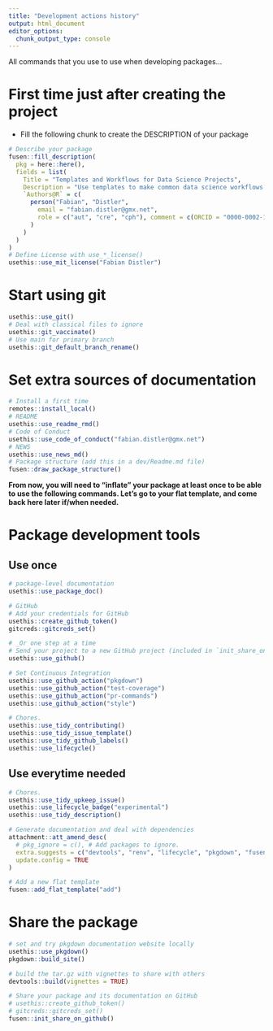 ```yaml
---
title: "Development actions history"
output: html_document
editor_options: 
  chunk_output_type: console
---
```


All commands that you use to use when developing packages...

# First time just after creating the project

- Fill the following chunk to create the DESCRIPTION of your package

```r
# Describe your package
fusen::fill_description(
  pkg = here::here(),
  fields = list(
    Title = "Templates and Workflows for Data Science Projects",
    Description = "Use templates to make common data science workflows easier.",
    `Authors@R` = c(
      person("Fabian", "Distler",
        email = "fabian.distler@gmx.net",
        role = c("aut", "cre", "cph"), comment = c(ORCID = "0000-0002-1438-0724")
      )
    )
  )
)
# Define License with use_*_license()
usethis::use_mit_license("Fabian Distler")
```

# Start using git

```r
usethis::use_git()
# Deal with classical files to ignore
usethis::git_vaccinate()
# Use main for primary branch
usethis::git_default_branch_rename()
```

# Set extra sources of documentation

```r
# Install a first time
remotes::install_local()
# README
usethis::use_readme_rmd()
# Code of Conduct
usethis::use_code_of_conduct("fabian.distler@gmx.net")
# NEWS
usethis::use_news_md()
# Package structure (add this in a dev/Readme.md file)
fusen::draw_package_structure()
```

**From now, you will need to "inflate" your package at least once to be able to use the following commands. Let's go to your flat template, and come back here later if/when needed.**


# Package development tools
## Use once

```r
# package-level documentation
usethis::use_package_doc()

# GitHub
# Add your credentials for GitHub
usethis::create_github_token()
gitcreds::gitcreds_set()

# _Or one step at a time
# Send your project to a new GitHub project (included in `init_share_on_github()`)
usethis::use_github()

# Set Continuous Integration
usethis::use_github_action("pkgdown")
usethis::use_github_action("test-coverage")
usethis::use_github_action("pr-commands")
usethis::use_github_action("style")

# Chores.
usethis::use_tidy_contributing()
usethis::use_tidy_issue_template()
usethis::use_tidy_github_labels()
usethis::use_lifecycle()
```

## Use everytime needed

```r
# Chores.
usethis::use_tidy_upkeep_issue()
usethis::use_lifecycle_badge("experimental")
usethis::use_tidy_description()

# Generate documentation and deal with dependencies
attachment::att_amend_desc(
  # pkg_ignore = c(), # Add packages to ignore.
  extra.suggests = c("devtools", "renv", "lifecycle", "pkgdown", "fusen"),
  update.config = TRUE
)

# Add a new flat template
fusen::add_flat_template("add")
```

# Share the package

```r
# set and try pkgdown documentation website locally
usethis::use_pkgdown()
pkgdown::build_site()

# build the tar.gz with vignettes to share with others
devtools::build(vignettes = TRUE)

# Share your package and its documentation on GitHub
# usethis::create_github_token()
# gitcreds::gitcreds_set()
fusen::init_share_on_github()
```
